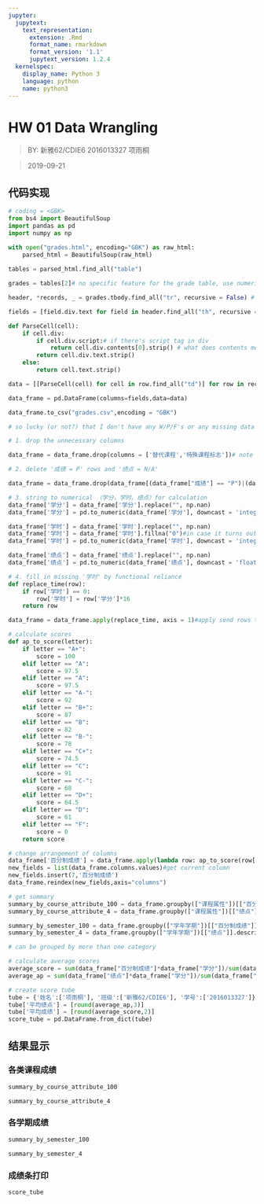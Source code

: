 ```yaml
---
jupyter:
  jupytext:
    text_representation:
      extension: .Rmd
      format_name: rmarkdown
      format_version: '1.1'
      jupytext_version: 1.2.4
  kernelspec:
    display_name: Python 3
    language: python
    name: python3
---
```


# HW 01 Data Wrangling
> BY: 新雅62/CDIE6 2016013327 项雨桐

> 2019-09-21


## 代码实现

```python
# coding = <GBK>
from bs4 import BeautifulSoup
import pandas as pd
import numpy as np
```

```python
with open("grades.html", encoding="GBK") as raw_html:
    parsed_html = BeautifulSoup(raw_html)
    
tables = parsed_html.find_all("table")

grades = tables[2]# no specific feature for the grade table, use numerical index to specify ( Will there be better choices using .find_all() if I can index a table by some particular strings?)

header, *records, _ = grades.tbody.find_all("tr", recursive = False) # the underscore is used for ignoring values, see https://hackernoon.com/understanding-the-underscore-of-python-309d1a029edc

fields = [field.div.text for field in header.find_all("th", recursive = False)]# maybe field.div just return an object and field.div.text is used for specify the string? cannot find clear explanation in official docs
```

```python
def ParseCell(cell):
    if cell.div:
        if cell.div.script:# if there's script tag in div
            return cell.div.contents[0].strip() # what does contents mean?
        return cell.div.text.strip()
    else:
        return cell.text.strip()

data = [[ParseCell(cell) for cell in row.find_all("td")] for row in records]# form a list of lists for every row

data_frame = pd.DataFrame(columns=fields,data=data)

data_frame.to_csv("grades.csv",encoding = "GBK")
```

```python
# so lucky (or not?) that I don't have any W/P/F's or any missing data in a row, so no other cleaning steps needed except for deleting empty columns. Still, I would put codes that handle the possible mess below, which have been validated by the given transcript)

# 1. drop the unnecessary columns

data_frame = data_frame.drop(columns = ['替代课程','特殊课程标志'])# note that by default it drops rows by labels
```

```python
# 2. delete '成绩 = P' rows and '绩点 = N/A' 

data_frame = data_frame.drop(data_frame[(data_frame["成绩"] == "P")|(data_frame["成绩"] == "")|(data_frame["绩点"] == "N/A")].index)#
```

```python
# 3. string to numerical （学分，学时，绩点）for calculation
data_frame['学分'] = data_frame['学分'].replace("", np.nan)
data_frame['学分'] = pd.to_numeric(data_frame['学分'], downcast = 'integer')

data_frame['学时'] = data_frame['学时'].replace("", np.nan)
data_frame['学时'] = data_frame['学时'].fillna("0")#in case it turns out to be float
data_frame['学时'] = pd.to_numeric(data_frame['学时'], downcast = 'integer')

data_frame['绩点'] = data_frame['绩点'].replace("", np.nan)
data_frame['绩点'] = pd.to_numeric(data_frame['绩点'], downcast = 'float')
```

```python
# 4. fill in missing '学时' by functional reliance
def replace_time(row):
    if row['学时'] == 0:
        row['学时'] = row['学分']*16
    return row

data_frame = data_frame.apply(replace_time, axis = 1)#apply send rows to func, or you can use lambda func
```

```python
# calculate scores
def ap_to_score(letter):
    if letter == "A+":
        score = 100
    elif letter == "A":
        score = 97.5
    elif letter == "A":
        score = 97.5
    elif letter == "A-":
        score = 92
    elif letter == "B+":
        score = 87
    elif letter == "B":
        score = 82
    elif letter == "B-":
        score = 78
    elif letter == "C+":
        score = 74.5
    elif letter == "C":
        score = 91
    elif letter == "C-":
        score = 68
    elif letter == "D+":
        score = 64.5
    elif letter == "D":
        score = 61
    elif letter == "F":
        score = 0
    return score
```

```python
# change arrangement of columns
data_frame['百分制成绩'] = data_frame.apply(lambda row: ap_to_score(row['成绩']), axis = 1)
new_fields = list(data_frame.columns.values)#get current column
new_fields.insert(7,'百分制成绩')
data_frame.reindex(new_fields,axis="columns")
```

```python
# get summary
summary_by_course_attribute_100 = data_frame.groupby(["课程属性"])[["百分制成绩"]].describe()
summary_by_course_attribute_4 = data_frame.groupby(["课程属性"])[["绩点"]].describe()

summary_by_semester_100 = data_frame.groupby(["学年学期"])[["百分制成绩"]].describe()
summary_by_semester_4 = data_frame.groupby(["学年学期"])[["绩点"]].describe()

# can be grouped by more than one category

# calculate average scores
average_score = sum(data_frame["百分制成绩"]*data_frame["学分"])/sum(data_frame["学分"])
average_ap = sum(data_frame["绩点"]*data_frame["学分"])/sum(data_frame["学分"])

# create score tube
tube = {'姓名':['项雨桐'], '班级':['新雅62/CDIE6'], '学号':['2016013327']}
tube['平均绩点'] = [round(average_ap,3)]
tube['平均成绩'] = [round(average_score,2)]
score_tube = pd.DataFrame.from_dict(tube)
```

## 结果显示


### 各类课程成绩

```python
summary_by_course_attribute_100
```

```python
summary_by_course_attribute_4
```

### 各学期成绩

```python
summary_by_semester_100
```

```python
summary_by_semester_4
```

### 成绩条打印

```python
score_tube
```

```python

```
